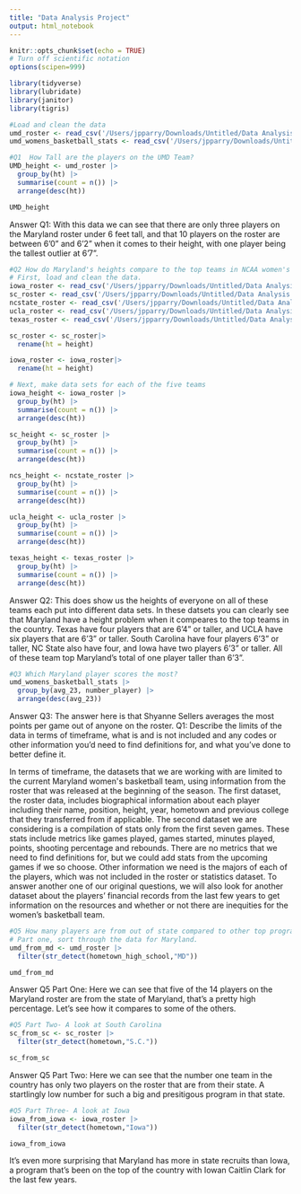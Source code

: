 ```yaml
---
title: "Data Analysis Project"
output: html_notebook
---
```

```r
knitr::opts_chunk$set(echo = TRUE)
# Turn off scientific notation
options(scipen=999)
```

```r
library(tidyverse)
library(lubridate)
library(janitor)
library(tigris)
```

```r
#Load and clean the data
umd_roster <- read_csv('/Users/jpparry/Downloads/Untitled/Data Analysis Project/data/UMD_wbb_roster.csv') |> clean_names()
umd_womens_basketball_stats <- read_csv('/Users/jpparry/Downloads/Untitled/Data Analysis Project/data/womens_basketball_stats.csv') |> clean_names()
```

```r
#Q1  How Tall are the players on the UMD Team?
UMD_height <- umd_roster |>
  group_by(ht) |>
  summarise(count = n()) |>
  arrange(desc(ht))

UMD_height
```
Answer Q1: With this data we can see that there are only three players on the Maryland roster under 6 feet tall, and that 10 players on the roster are between 6'0" and 6'2" when it comes to their height, with one player being the tallest outlier at 6'7". 

```r
#Q2 How do Maryland's heights compare to the top teams in NCAA women's hoops?
# First, load and clean the data.
iowa_roster <- read_csv('/Users/jpparry/Downloads/Untitled/Data Analysis Project/data/Iowa_wbb_roster.csv') |> clean_names()
sc_roster <- read_csv('/Users/jpparry/Downloads/Untitled/Data Analysis Project/data/SC_wbb_roster.csv') |> clean_names()
ncstate_roster <- read_csv('/Users/jpparry/Downloads/Untitled/Data Analysis Project/data/NCS_wbb_roster.csv') |> clean_names()
ucla_roster <- read_csv('/Users/jpparry/Downloads/Untitled/Data Analysis Project/data/UCLA_wbb_roster.csv') |> clean_names()
texas_roster <- read_csv('/Users/jpparry/Downloads/Untitled/Data Analysis Project/data/Texas_wbb_roster.csv') |> clean_names()

sc_roster <- sc_roster|>
  rename(ht = height)

iowa_roster <- iowa_roster|>
  rename(ht = height)
```
```r
# Next, make data sets for each of the five teams
iowa_height <- iowa_roster |>
  group_by(ht) |>
  summarise(count = n()) |>
  arrange(desc(ht))

sc_height <- sc_roster |>
  group_by(ht) |>
  summarise(count = n()) |>
  arrange(desc(ht))

ncs_height <- ncstate_roster |>
  group_by(ht) |>
  summarise(count = n()) |>
  arrange(desc(ht))

ucla_height <- ucla_roster |>
  group_by(ht) |>
  summarise(count = n()) |>
  arrange(desc(ht))

texas_height <- texas_roster |>
  group_by(ht) |>
  summarise(count = n()) |>
  arrange(desc(ht))

```
Answer Q2: This does show us the heights of everyone on all of these teams each put into different data sets. In these datsets you can clearly see that Maryland have a height problem when it compeares to the top teams in the country. Texas have four players that are 6'4" or taller, and UCLA have six players that are 6'3" or taller. South Carolina have four players 6'3" or taller, NC State also have four, and Iowa have two players 6'3" or taller. All of these team top Maryland's total of one player taller than 6'3". 

```r
#Q3 Which Maryland player scores the most?
umd_womens_basketball_stats |>
  group_by(avg_23, number_player) |>
  arrange(desc(avg_23))
```
Answer Q3: The answer here is that Shyanne Sellers averages the most points per game out of anyone on the roster.
Q1: Describe the limits of the data in terms of timeframe, what is and is not included and any codes or other information you'd need to find definitions for, and what you've done to better define it.

In terms of timeframe, the datasets that we are working with are limited to the current Maryland women\'s basketball team, using information from the roster that was released at the beginning of the season. The first dataset, the roster data, includes biographical information about each player including their name, position, height, year, hometown and previous college that they transferred from if applicable. The second dataset we are considering is a compilation of stats only from the first seven games. These stats include metrics like games played, games started, minutes played, points, shooting percentage and rebounds. There are no metrics that we need to find definitions for, but we could add stats from the upcoming games if we so choose. Other information we need is the majors of each of the players, which was not included in the roster or statistics dataset. To answer another one of our original questions, we will also look for another dataset about the players' financial records from the last few years to get information on the resources and whether or not there are inequities for the women's basketball team.

```r
#Q5 How many players are from out of state compared to other top programs?
# Part one, sort through the data for Maryland.
umd_from_md <- umd_roster |>
  filter(str_detect(hometown_high_school,"MD"))

umd_from_md
```
Answer Q5 Part One: Here we can see that five of the 14 players on the Maryland roster are from the state of Maryland, that's a pretty high percentage. Let's see how it compares to some of the others.

```r
#Q5 Part Two- A look at South Carolina
sc_from_sc <- sc_roster |>
  filter(str_detect(hometown,"S.C."))

sc_from_sc
```
Answer Q5 Part Two: Here we can see that the number one team in the country has only two players on the roster that are from their state. A startlingly low number for such a big and presitigous program in that state. 

```r
#Q5 Part Three- A look at Iowa
iowa_from_iowa <- iowa_roster |>
  filter(str_detect(hometown,"Iowa"))

iowa_from_iowa
```
It's even more surprising that Maryland has more in state recruits than Iowa, a program that's been on the top of the country with Iowan Caitlin Clark for the last few years.

